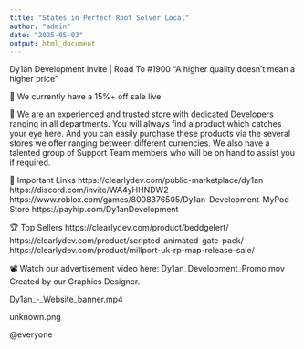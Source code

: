 ```yaml
---
title: "States in Perfect Root Solver Local"
author: "admin"
date: "2025-05-03"
output: html_document
---
```


Dy1an Development Invite | Road To #1900
"A higher quality doesn't mean a higher price"

💸 We currently have a 15%+ off sale live

🔨 We are an experienced and trusted store with dedicated Developers ranging in all departments. You will always find a product which catches your eye here. And you can easily purchase these products via the several stores we offer ranging between different currencies.
We also have a talented group of Support Team members who will be on hand to assist you if required.
 
 🔗  Important Links
https://clearlydev.com/public-marketplace/dy1an
https://discord.com/invite/WA4yHHNDW2
https://www.roblox.com/games/8008376505/Dy1an-Development-MyPod-Store
https://payhip.com/Dy1anDevelopment


 🏆  Top Sellers
https://clearlydev.com/product/beddgelert/
https://clearlydev.com/product/scripted-animated-gate-pack/
https://clearlydev.com/product/millport-uk-rp-map-release-sale/

📽️ Watch our advertisement video here: Dy1an_Development_Promo.mov
Created by our Graphics Designer.

Dy1an_-_Website_banner.mp4

unknown.png

@everyone